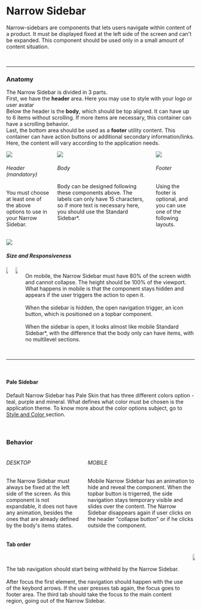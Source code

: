 

<Meta title="Navigation/Narrow Sidebar/Overview" component={NarrowSidebar} />

<div class="docs-title">
  <div>
    <h1 class="docs-title__text">Narrow Sidebar</h1>
  </div>
</div>

<div class="docs-content">

<p>
  Narrow-sidebars are components that lets users navigate within content of a product. 
  It must be displayed fixed at the left side of the screen and can't be expanded.
  This component should be used only in a small amount of content situation.
</p>
<br />
<hr />


<h3>Anatomy</h3>
  <p>
    The Narrow Sidebar is divided in 3 parts. 
    <br />
    First, we have the <strong>header</strong> area. Here you may use to style with your logo or user avatar 
    <br />
    Below the header is the <strong>body</strong>, 
    which should be top aligned. It can have up to 6 items without scrolling. 
    If more items are necessary, this container can have a scrolling behavior. 
    <br/>
    Last, the bottom area should be used as a <strong>footer</strong> utility content. This container can have action buttons or 
    additional secondary information/links. Here, the content will vary according to the application needs.
  </p>
<div class="columns">
      <div class="column">
         <img src="docs/narrow-sidebar/header-nside.png" />
      <h6>Header (mandatory) </h6>
      <p>
        You must choose at least one of the above options to use in your Narrow Sidebar.
      </p>
      <br />
      <img src="docs/narrow-sidebar/obs-nside.png" />
    </div>
      <div class="column">
         <img src="docs/narrow-sidebar/body-nside.png" />
      <h6>Body </h6>
      <p>
        Body can be designed following these components above. 
        The labels can only have 15 characters, so if more text is necessary here, 
        you should use the Standard Sidebar*.
      </p>
    </div>
      <div class="column">
         <img src="docs/narrow-sidebar/footer-nside.png" />
      <h6>Footer </h6>
      <p>
        Using the footer is optional, and you can use one of the following layouts.
      </p>
    </div>
</div>
<h5>Size and Responsiveness</h5>
<div class="columns">
    <div class="column">
      <img src="docs/narrow-sidebar/mobile-nside.png" />
    </div>
    <div class="column">
      <img src="docs/narrow-sidebar/mobile-nside-02.png" />
    </div>
      <div class="column">
      <p>
        On mobile, the Narrow Sidebar must have 80% of the screen width and cannot collapse. 
        The height should be 100% of the viewport. What happens in mobile is that the component stays hidden and appears 
        if the user triggers the action to open it.
        <br /><br />
        When the sidebar is hidden, the open navigation trigger, 
        an icon button, which is positioned on a topbar component.
        <br /><br />
        When the sidebar is open, it looks almost like mobile Standard Sidebar*,  with the difference that the body 
        only can have items, with no multilevel sections.
      </p>
    </div>
</div>
<br />
<hr />
<br />

<h4>Pale Sidebar</h4>
<p>
  Default Narrow Sidebar has Pale Skin that has three different colors option - teal, purple and mineral. 
  What defines what color must be chosen is the application theme.
  To know more about the color options subject, go to 
  <a href="https://labstorybook-master.netlify.app/?path=/docs/navigation-narrow-sidebar-style-and-colors--sidebar"> Style and Color </a> 
  section.
</p>

<Preview>
  <Story name="Sidebar">
    <Fragment>
        <div className="lab-narrow-sidebar--stories">
        <NarrowSidebar withScroll >
          <Header >
            <Logotype altText="User photo" />
            <Collapse />
          </Header>
          <Body  >
            <Item icon="calendar" label="Teste" />
            <Item icon="coin" label="Teste" />
            <Item icon="wallet" label="Teste" />
            <Item icon="wallet" label="Teste" />
            <Item icon="wallet" label="Teste" />
            <Item icon="wallet" label="Teste" />
            <Item icon="wallet" label="Teste" />
            <Item icon="wallet" label="Teste" />
            <Item icon="wallet" label="Teste" />
            <Item icon="wallet" label="Teste" />
          </Body>
          <Footer>
            <UserAvatar altText="User photo" caption="Cool guy"/>
            <FooterButton icon="key" label="Password"/>
            <FooterButton icon="logout" label="Logout" />
          </Footer>
        </NarrowSidebar>
      </div>
      <div className="lab-narrow-sidebar--stories lab-narrow-sidebar--stories--purple">
        <NarrowSidebar withScroll  >
          <Header >
            <Logotype altText="User photo" />
            <Collapse />
          </Header>
          <Body  >
            <Item icon="calendar" label="Teste" />
            <Item icon="coin" label="Teste" />
            <Item icon="wallet" label="Teste" />
            <Item icon="wallet" label="Teste" />
            <Item icon="wallet" label="Teste" />
            <Item icon="wallet" label="Teste" />
            <Item icon="wallet" label="Teste" />
            <Item icon="wallet" label="Teste" />
            <Item icon="wallet" label="Teste" />
            <Item icon="wallet" label="Teste" />
          </Body>
          <Footer>
            <UserAvatar altText="User photo" caption="Cool guy"/>
            <FooterButton icon="key" label="Password"/>
            <FooterButton icon="logout" label="Logout" />
          </Footer>
        </NarrowSidebar>
      </div>
      <div className="lab-narrow-sidebar--stories lab-narrow-sidebar--stories--mineral">
        <NarrowSidebar withScroll >
          <Header >
            <Logotype altText="User photo" />
            <Collapse />
          </Header>
          <Body  >
            <Item icon="calendar" label="Teste" />
            <Item icon="coin" label="Teste" />
            <Item icon="wallet" label="Teste" />
            <Item icon="wallet" label="Teste" />
            <Item icon="wallet" label="Teste" />
            <Item icon="wallet" label="Teste" />
            <Item icon="wallet" label="Teste" />
            <Item icon="wallet" label="Teste" />
            <Item icon="wallet" label="Teste" />
            <Item icon="wallet" label="Teste" />
          </Body>
          <Footer>
            <UserAvatar altText="User photo" caption="Cool guy"/>
            <FooterButton icon="key" label="Password"/>
            <FooterButton icon="logout" label="Logout" />
          </Footer>
        </NarrowSidebar>
      </div>
    </Fragment>
  </Story>
</Preview>

<h3>Behavior</h3>
<div class="columns">
    <div class="column">
      <h6> DESKTOP </h6>
        <p>
        The Narrow Sidebar must always be fixed at the left side of the screen. 
        As this component is not expandable, it does not have any animation, besides the ones that are already defined by 
        the body's items states.
      </p>
  </div>
  <div class="column">
      <h6> MOBILE </h6>
        <p>
        Mobile Narrow Sidebar has an animation to hide and reveal the component.
        When the topbar button is trigerred, the side navigation stays temporary visible and slides over the content. 
        The Narrow Sidebar disappears again if user clicks on the header "collapse button" or if he clicks outside the component.
      </p>
  </div>
</div>

<h4>Tab order</h4>
<div class="columns">
  <div class="column is-one-quarter">
        <br />
        <p>
        The tab navigation should start being withheld by the Narrow Sidebar. 
        <br /><br />
        After focus the first element, the navigation 
        should happen with the use of the keybord arrows. If the user presses tab again, the focus goes to footer area. 
        The third tab should take the focus to the main content region, going out of the Narrow Sidebar.
      </p>
  </div>
    <div class="column">
    <img src="docs/narrow-sidebar/tab-order-nside.png" />
  </div>
</div>
</div>
